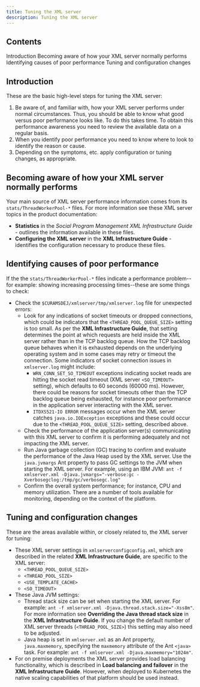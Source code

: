 ```yaml
---
title: Tuning the XML server
description: Tuning the XML server
---
```


## Contents

<AnchorLinks small>
  <AnchorLink>Introduction</AnchorLink>
  <AnchorLink>Becoming aware of how your XML server normally performs</AnchorLink>
  <AnchorLink>Identifying causes of poor performance</AnchorLink>
  <AnchorLink>Tuning and configuration changes</AnchorLink>
</AnchorLinks>

## Introduction

These are the basic high-level steps for tuning the XML server:

1. Be aware of, and familiar with, how your XML server performs under normal circumstances.
   Thus, you should be able to know what good versus poor performance looks like.  To do this takes time. To obtain this performance awareness you need to review the available data on a regular basis.
2. When you identify poor performance you need to know where to look to identify the reason or cause.
3. Depending on the symptoms, etc. apply configuration or tuning changes, as appropriate.

## Becoming aware of how your XML server normally performs

Your main source of XML server performance information comes from its `stats/ThreadWorkerPool-*` files. For more information see these XML server topics in the product documentation:

* **Statistics** in the *Social Program Management XML Infrastructure Guide* - outlines the information available in these files.
* **Configuring the XML server** in the **XML Infrastructure Guide** - identifies the configuration necessary to produce these files.

## Identifying causes of poor performance

If the the `stats/ThreadWorkerPool-*` files indicate a performance problem--for example: showing increasing processing times--these are some things to check:

* Check the `$CURAMSDEJ/xmlserver/tmp/xmlserver.log` file for unexpected errors:
  * Look for any indications of socket timeouts or dropped connections, which could be indicators that the `<THREAD_POOL_QUEUE_SIZE>` setting is too small.
    As per the **XML Infrastructure Guide**, that setting determines the point at which requests are held inside the XML server rather than in the TCP backlog queue.
    How the TCP backlog queue behaves when it is exhausted depends on the underlying operating system and in some cases may retry or timeout the connection.
    Some indicators of socket connection issues in `xmlserver.log` might include:
    * `WRN_CONN_SET_SO_TIMEOUT` exceptions indicating socket reads are hitting the socket read timeout (XML server `<SO_TIMEOUT>` setting), which defaults to 60 seconds (60000 ms).
      However, there could be reasons for socket timeouts other than the TCP backlog queue being exhausted, for instance poor performance in the application server interacting with the XML server.
    * `ITDXS521-IO ERROR` messages occur when the XML server catches `java.io.IOException` exceptions and these could occur due to the `<THREAD_POOL_QUEUE_SIZE>` setting, described above.
  * Check the performance of the application server(s) communicating with this XML server to confirm it is performing adequately and not impacting the XML server.
  * Run Java garbage collection (GC) tracing to confirm and evaluate the performance of the Java Heap used by the XML server.
    Use the `java.jvmargs` Ant property to pass GC settings to the JVM when starting the XML server.  For example, using an IBM JVM: `ant -f xmlserver.xml -Djava.jvmargs="-verbose:gc -Xverbosegclog:/tmp/gc/verbosegc.log"`
  * Confirm the overall system performance; for instance, CPU and memory utilization. There are a number of tools available for monitoring, depending on the context of the platform.

## Tuning and configuration changes

These are the areas available within, or closely related to, the XML server for tuning:

* These XML server settings in `xmlserverconfigconfig.xml`, which are described in the related **XML Infrastructure Guide**, are specific to the XML server:
  * `<THREAD_POOL_QUEUE_SIZE>`
  * `<THREAD_POOL_SIZE>`
  * `<USE_TEMPLATE_CACHE>`
  * `<SO_TIMEOUT>`
* These Java JVM settings:
  * Thread stack size can be set when starting the XML server. For example: `ant -f xmlserver.xml -Djava.thread.stack.size="-Xss8m"`.
    For more information see **Overriding the Java thread stack size** in the **XML Infrastructure Guide**.
    If you change the default number of XML server threads (`<THREAD_POOL_SIZE>`) this setting may also need to be adjusted.
  * Java heap is set in `xmlserver.xml` as an Ant property, `java.maxmemory`, specifying the `maxmemory` attribute of the Ant `<java>` task.
    For example: `ant -f xmlserver.xml -Djava.maxmemory="1024m"`.
* For on premise deployments the XML server provides load balancing functionality, which is described in **Load balancing and failover** in the **XML Infrastructure Guide**.
  However, when deployed to Kubernetes the native scaling capabilities of that platform should be used instead.
